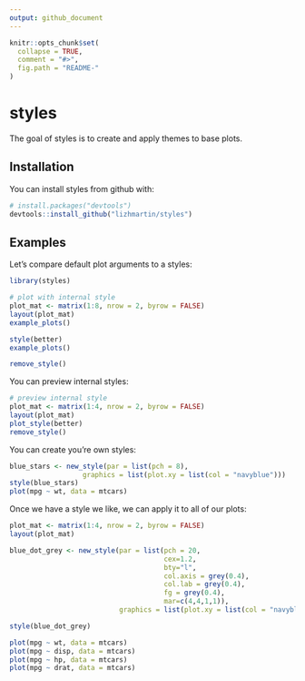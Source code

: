 ```yaml
---
output: github_document
---
```


<!-- README.md is generated from README.Rmd. Please edit that file -->

```r
knitr::opts_chunk$set(
  collapse = TRUE,
  comment = "#>",
  fig.path = "README-"
)
```

# styles

The goal of styles is to create and apply themes to base plots.

## Installation

You can install styles from github with:

```r
# install.packages("devtools")
devtools::install_github("lizhmartin/styles")
```

## Examples

Let's compare default plot arguments to a styles:

```r
library(styles)

# plot with internal style
plot_mat <- matrix(1:8, nrow = 2, byrow = FALSE)
layout(plot_mat)
example_plots()

style(better)
example_plots()

remove_style()
```

You can preview internal styles:

```r

# preview internal style
plot_mat <- matrix(1:4, nrow = 2, byrow = FALSE)
layout(plot_mat)
plot_style(better)
remove_style()

```

You can create you're own styles:

```r
blue_stars <- new_style(par = list(pch = 8),
                  graphics = list(plot.xy = list(col = "navyblue")))
style(blue_stars)
plot(mpg ~ wt, data = mtcars)
```

Once we have a style we like, we can apply it to all of our plots:

```r

plot_mat <- matrix(1:4, nrow = 2, byrow = FALSE)
layout(plot_mat)

blue_dot_grey <- new_style(par = list(pch = 20,
                                      cex=1.2,
                                      bty="l",
                                      col.axis = grey(0.4),
                                      col.lab = grey(0.4),
                                      fg = grey(0.4),
                                      mar=c(4,4,1,1)),
                           graphics = list(plot.xy = list(col = "navyblue")))

style(blue_dot_grey)

plot(mpg ~ wt, data = mtcars)
plot(mpg ~ disp, data = mtcars)
plot(mpg ~ hp, data = mtcars)
plot(mpg ~ drat, data = mtcars)

```
